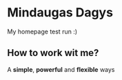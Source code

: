# Mindaugas Dagys
 
My homepage test run :)

## How to work wit me?

A **simple**, **powerful** and **flexible** ways
